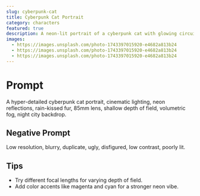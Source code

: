 ```yaml
---
slug: cyberpunk-cat
title: Cyberpunk Cat Portrait
category: characters
featured: true
description: A neon-lit portrait of a cyberpunk cat with glowing circuitry tattoos and a city skyline in the background.
images:
  - https://images.unsplash.com/photo-1743397015920-e4682a813b24
  - https://images.unsplash.com/photo-1743397015920-e4682a813b24
  - https://images.unsplash.com/photo-1743397015920-e4682a813b24
---
```


# Prompt

A hyper-detailed cyberpunk cat portrait, cinematic lighting, neon reflections, rain-kissed fur, 85mm lens, shallow depth of field, volumetric fog, night city backdrop.

## Negative Prompt

Low resolution, blurry, duplicate, ugly, disfigured, low contrast, poorly lit.

## Tips

- Try different focal lengths for varying depth of field.
- Add color accents like magenta and cyan for a stronger neon vibe.
